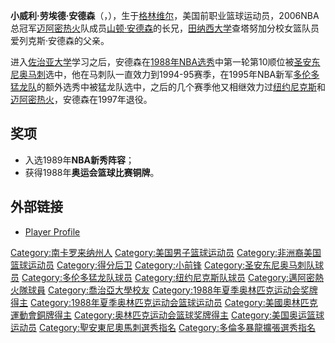 {{noteTA
|G1=NBA
|T=zh-hans:威利·安德森 (篮球运动员);zh-hk:威利·安達臣 (籃球運動員);zh-tw:威利·安德森 (籃球運動員)
|1=zh-hans:威利·安德森 (篮球运动员);zh-hk:威利·安達臣 (籃球運動員);zh-tw:威利·安德森 (籃球運動員)
}}
{{Infobox NBA Player
| name         = 威利·安德森<br>Willie Anderson
| image        = 
| width        =
| caption      =
| position     = [[得分后卫|得分后卫]] / [[小前锋|小前锋]]
| height_ft    = 6
| height_in    = 7
| weight_lb    = 190
| number       = 40, 35
| birth_date   = {{birth date and age|1967|01|08}}
| birth_place  = {{USA}}{{flag|South Carolina}}[[格林维尔_(南卡罗来纳州)|格林维尔]]
| nationality  = {{USA}}
| high_school  = 东亚特兰大高中（[[佐治亚州|佐治亚州]][[亚特兰大|亚特兰大]]）
| college      = [[佐治亚大学|佐治亚大学]]（1984年–1988年）
| draft_round  = 1
| draft_pick   = 10
| draft_year   = 1988
| draft_team   = [[圣安东尼奥马刺|圣安东尼奥马刺]]
| career_start = 1988年
| career_end   = 1998年
| team = 
| years1          = {{nbay|1988|start}}–{{nbay|1994|end}}
| team1           = [[圣安东尼奥马刺|圣安东尼奥马刺]]
| years2          = {{nbay|1995|full=y}}
| team2           = [[多伦多猛龙|多伦多猛龙]]
| years3          = {{nbay|1995|end}}
| team3           = [[纽约尼克斯|纽约尼克斯]]
| years4          = 1996
| team4           = {{le|奥林匹亚科斯篮球俱乐部|Olympiacos B.C.|奥林匹亚科斯}}
| years5          = {{nbay|1996|full=y}}
| team5           = [[迈阿密热火|迈阿密热火]]
| years6          = 1997–1998
| team6           = {{le|雅典AEK篮球俱乐部|AEK Athens B.C.|雅典AEK}}
| years7          = 1998
| team7           = {{le|特拉维夫马卡比篮球俱乐部|Maccabi Tel Aviv B.C.|特拉维夫马卡比}}
| highlights   = 
* [[NBA最佳新秀阵容|NBA最佳新秀阵容]]一队 ({{nbay|1988|end}})
| stats_league    = NBA
| stat1label      = 得分
| stat1value      = 6,771（每場平均12.2分）
| stat2label      = 篮板
| stat2value      = 2,082（每場平均3.8个）
| stat3label      = 助攻
| stat3value      = 2,105（每場平均3.8次）
| bbr             = anderwi01
| letter          = a
| medal_templates = 
{{MedalSport|男子[[篮球|篮球]]}}
{{MedalCountry|{{USA}}}}
{{MedalCompetition|[[泛美运动会|泛美运动会]]}}
{{MedalSilver |{{le|1987年泛美运动会|1987 Pan American Games|1987年印第安纳波利斯}} | 团队 }}
{{MedalCompetition|[[奥林匹克运动会|奥林匹克运动会]]}}
{{MedalBronze|[[1988年夏季奥林匹克运动会|1988年汉城]] | [[1988年夏季奧林匹克運動會籃球比賽|团队]] }}
}}

'''小威利·劳埃德·安德森'''（{{lang-en|'''Willie Lloyd Anderson Jr.'''}}，{{bd|1967年|1月8日}}），生于[[格林维尔_(南卡罗来纳州)|格林维尔]]，美国前职业篮球运动员，2006NBA总冠军[[迈阿密热火|迈阿密热火]]队成员[[山顿·安德森|山顿·安德森]]的长兄，[[田纳西大学|田纳西大学]]查塔努加分校女篮队员爱列克斯·安德森的父亲。

进入[[佐治亚大学|佐治亚大学]]学习之后，安德森在[[1988年NBA选秀|1988年NBA选秀]]中第一轮第10顺位被[[圣安东尼奥马刺|圣安东尼奥马刺]]选中，他在马刺队一直效力到1994-95赛季，在1995年NBA新军[[多伦多猛龙队|多伦多猛龙队]]的额外选秀中被猛龙队选中，之后的几个赛季他又相继效力过[[纽约尼克斯|纽约尼克斯]]和[[迈阿密热火|迈阿密热火]]，安德森在1997年退役。

== 奖项 ==
*入选1989年'''NBA新秀阵容'''；
*获得1988年'''奥运会篮球比赛铜牌'''。

==外部链接==
* [http://www.basketball-reference.com/players/a/anderwi01.html Player Profile]{{Wayback|url=http://www.basketball-reference.com/players/a/anderwi01.html |date=20160315105856 }}

{{1988 NBA Draft}}
{{1988年夏季奥运会美国男子篮球阵容}}

{{Authority control}}
{{DEFAULTSORT:Anderson, Willie}}
[[Category:南卡罗来纳州人|Category:南卡罗来纳州人]]
[[Category:美国男子篮球运动员|Category:美国男子篮球运动员]]
[[Category:非洲裔美国篮球运动员|Category:非洲裔美国篮球运动员]]
[[Category:得分后卫|Category:得分后卫]]
[[Category:小前锋|Category:小前锋]]
[[Category:圣安东尼奥马刺队球员|Category:圣安东尼奥马刺队球员]]
[[Category:多伦多猛龙队球员|Category:多伦多猛龙队球员]]
[[Category:纽约尼克斯队球员|Category:纽约尼克斯队球员]]
[[Category:邁阿密熱火隊球員|Category:邁阿密熱火隊球員]]
[[Category:喬治亞大學校友|Category:喬治亞大學校友]]
[[Category:1988年夏季奥林匹克运动会奖牌得主|Category:1988年夏季奥林匹克运动会奖牌得主]]
[[Category:1988年夏季奥林匹克运动会篮球运动员|Category:1988年夏季奥林匹克运动会篮球运动员]]
[[Category:美國奧林匹克運動會銅牌得主|Category:美國奧林匹克運動會銅牌得主]]
[[Category:奥林匹克运动会篮球奖牌得主|Category:奥林匹克运动会篮球奖牌得主]]
[[Category:美国奥运篮球运动员|Category:美国奥运篮球运动员]]
[[Category:聖安東尼奧馬刺選秀指名|Category:聖安東尼奧馬刺選秀指名]]
[[Category:多倫多暴龍擴張選秀指名|Category:多倫多暴龍擴張選秀指名]]